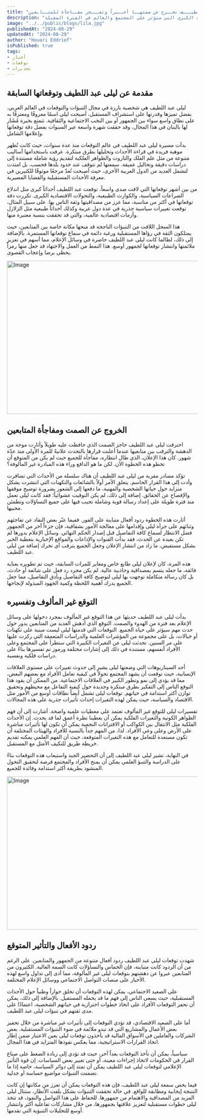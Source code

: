 ```yaml
---
title: "اللــيلة ستكـــون أفضل ليــلة في حــياتكم.. ليـــلى عبد اللطيـــف تخــرج عن صمتهــا أخــيراً وتفـــجر مفــاجأة للمتــابعين!"
description: "في هذا المقال، نستعرض التوقعات المثيرة والجديدة من ليلى عبد اللطيف التي أدهشت متابعيها، حيث تتناول التغيرات الكبرى التي ستؤثر على المجتمع والعالم في الفترة المقبلة."
image: "../../public/blogs/lila.jpg"
publishedAt: "2024-08-29"
updatedAt: "2024-08-29"
author: "Houari Eddrief" 
isPublished: true
tags: 
- أخبار 
- توقعات 
- تحذيرات   
---
```

 
## مقدمة عن ليلى عبد اللطيف وتوقعاتها السابقة

ليلى عبد اللطيف هي شخصية بارزة في مجال التنبؤات والتوقعات في العالم العربي. بفضل تميزها وقدرتها على استشراف المستقبل، أصبحت ليلى اسمًا معروفًا ومعترفًا به على نطاق واسع سواء بين الجمهور أو بين النخب الاجتماعية والثقافية. تتمتع بخبرة مُشَار لها بالبنان في هذا المجال، وقد حققت شهرة واسعة عبر السنوات بفضل دقة توقعاتها وإعلامها الشامل.

بدأت مسيرة ليلى عبد اللطيف في عالم التوقعات منذ عدة سنوات، حيث كانت تُظهر موهبة فريدة في قراءة الأحداث وتحليلها بطرق مبتكرة. عرفت باستخدامها أساليب متنوعة من مثل  علم الفلك والتاروت والظواهر  الفلكية لتقديم رؤية شاملة مستندة إلى دراسات دقيقة وتحاليل عميقة. سمعتها لم تتوقف عند حدود بلدها فحسب، بل امتدت لتشمل العديد من الدول العربية الأخرى، حيث أصبحت تُعدّ مرجعًا موثوقًا للكثيرين في معرفة الأحداث المستقبلية والقضايا المصيرية.

من بين أشهر توقعاتها التي لاقت صدى واسعاً، توقعت عبد اللطيف أحداثاً كبرى مثل اندلاع الصراعات السياسية، والكوارث الطبيعية، والتحولات الاقتصادية الكبرى. تكررت دقة توقعاتها في أكثر من مناسبة، مما عزز من مصداقيتها وثقة الناس بها. على سبيل المثال، توقعت تغييرات سياسية جذرية في عدة دول عربية وكذلك أحداثاً طبيعية مثل الزلازل وأزمات اقتصادية عالمية، والتي قد تحققت بنسبة معتبرة منها.

هذا السجل اللافت من التنبؤات الناجحة قد منحها مكانة خاصة بين المتابعين، حيث يمتلكون الثقة في رؤاها المستقبلية ورغبة دائمة في سماع توقعاتها المستمرة. بالإضافة إلى ذلك، لطالما كانت ليلى عبد اللطيف حاضرة في وسائل الإعلام، مما أسهم في تعزيز ملائمتها وانتشار توقعاتها لجمهور أوسع. هذا النمط من العمل والاجتهاد قد جعل منها رمزاً يحظى برضا وإعجاب القصوى.

[<Image
  src="/assets/ads-1.jpg"
  width="718"
  height="404"
  alt="Image"
  sizes="100vw"
/>](https://affordspoonsgray.com/j75ssn35?key=55f12044e7cbff305d4db14598c53a3a)

## الخروج عن الصمت ومفاجأة المتابعين

اخترقت ليلى عبد اللطيف حاجز الصمت الذي حافظت عليه طويلاً وأثارت موجة من الدهشة والترقب بين متابعيها عندما أعلنت قرارها بالتحدث علانيةً للمرة الأولى منذ عدّة شهور. كان هذا الإعلان، الذي طال انتظاره، مفاجأة للجميع حيث لم يكن من المتوقع أن تخطو هذه الخطوة الآن. لكن ما هو الدافع وراء هذه المبادرة غير المألوفة؟

تؤكد مصادر مقربة من ليلى عبد اللطيف أن هناك سلسلة من الأحداث التي تضافرت وأدت إلى هذا القرار الحاسم. يتعلق الأمر أولاً بالشائعات والتكهنات التي انتشرت بشكل متزايد حول حياتها الشخصية والمهنية، ما دفعها إلى الشعور بضرورة توضيح موقفها والإفصاح عن الحقائق. إضافة إلى ذلك، لم يكن التوقيت عشوائياً؛ فقد كانت ليلى تعمل منذ فترة طويلة على إعداد رسالة قوية وشاملة تجيب فيها على جميع التساؤلات وتطمئن محبيها.

أثارت هذه الخطوة ردود أفعال متباينة على الفور. ففيما عبّر بعض النقاد عن تفاجئهم وثنائهم على جرأة ليلى وإقدامها على معالجة الأمور بشفافية، فإن جزءاً آخر من الجمهور فضل الانتظار لسماع كافة التفاصيل قبل إصدار الحكم النهائي. وسائل الإعلام بدورها لم تكن بعيدة عن الحدث، فقد بدأت القنوات والإذاعات والمواقع الإخبارية بتغطية الخبر بشكل مستفيض، ما زاد من انتشار الإعلان وجعل الجميع يترقب أي تحرك إضافة من ليلى عبد اللطيف.

هذه المرة، كان لإعلان ليلى طابع خاص ومغاير للمرات السابقة، حيث تم تطويره بعناية فائقة، ما جعله يتسم بمصداقية وجاذبية عالية. لم يكن مجرد رد فعل على شائعة أو حادث، بل كان رسالة متكاملة توجهت بها ليلى لتوضيح كافة التفاصيل وبأدق التفاصيل، مما جعل الجميع يدرك أهمية اللحظة وكمية الجهود المبذولة لإنجاحها.

## التوقع غير المألوف وتفسيره

بدأت ليلى عبد اللطيف حديثها عن هذا التوقع غير المألوف بمجرد دخولها على وسائل الإعلام بعد فترة من الهدوء والصمت. التوقع الذي أدهش العديد من المتابعين يدور حول حدث مهم سيؤثر على حياة الجميع. التوقعات التي قدمتها ليلى ليست مبنية على تكهنات أو خيالات، بل على مجموعة من المؤشرات العلمية والدراسات المتعمقة التي ركزت عليها على مر السنين. تحدثت ليلى عن التغيرات الكبيرة التي ستطرأ على المجتمع وعلى الأفراد أنفسهم، مستندة في ذلك إلى إشارات مختلفة ورموز تم تفسيرها بناءً على دراسات فلكية ونفسية.

أحد السيناريوهات التي وضعتها ليلى يشير إلى حدوث تغييرات على مستوى العلاقات الإنسانية، حيث توقعت أن يشهد المجتمع تحولاً في كيفية تعامل الأفراد مع بعضهم البعض، مما قد يؤدي إلى نمو وتطور الكبير في العلاقات الاجتماعية. من الممكن أن يقود هذا التوقع الناس إلى التفكير بطرق مبتكرة وجديدة حول كيفية التفاعل مع محيطهم وتحقيق توازن أكثر استدامة في حياتهم. توقعات ليلى تشمل أيضاً نطاقات أوسع من الأمور مثل الاقتصاد والسياسة، حيث يمكن لهذه التغيرات إحداث تأثيرات جذرية على هذه المجالات.

تفسيرات ليلى للتوقع غير المألوف تعتمد على معطيات  علمية واضحة. أشارت إلى أن فهم الظواهر الكونية والتغيرات  الفلكية يمكن أن يعطينا نظرة أعمق لما قد يحدث. إن الأحداث الفلكية مثل الانتقال بين الكواكب أو الاقترانات النجمية يمكن أن تكون لها تأثيرات مباشرة على الأرض وعلى وعي الأفراد. لذا، من المهم جداً بالنسبة للأفراد والهيئات المختلفة أن تكون مستعدة للتعامل مع هذه التغيرات المتوقعة، حيث أن الفهم العلمي يمكنه تقديم خريطة طريق للتكيف الأمثل مع المستقبل.

في النهاية، تشير ليلى عبد اللطيف إلى أن التحضير الجيد واستيعاب هذه التوقعات بناءً على الدراسة والتنبؤ العلمي يمكن أن يمنح الأفراد والمجتمع فرصة لتحقيق التحول المنشود بطريقة أكثر استدامة وفائدة للجميع.

[<Image
  src="/assets/ads-1.jpg"
  width="718"
  height="404"
  alt="Image"
  sizes="100vw"
/>](https://affordspoonsgray.com/j75ssn35?key=55f12044e7cbff305d4db14598c53a3a)

## ردود الأفعال والتأثير المتوقع

شهدت توقعات ليلى عبد اللطيف ردود أفعال متنوعة من الجمهور والمتابعين. على الرغم من أن الردود كانت متباينة، فإن الحماس والتساؤلات كانت السمة الغالبة. الكثيرون من المتابعين عبروا عن دهشتهم بتوقعات ليلى غير المألوفة، مما أدى إلى تداول واسع لهذه الأخبار على منصات التواصل الاجتماعي ووسائل الإعلام المختلفة.

على الصعيد الاجتماعي، يمكن لهذه التوقعات أن تخلق حواراً وطنياً حول الأحداث المستقبلية، حيث يسعى الناس إلى فهم ما قد يحمله المستقبل. بالإضافة إلى ذلك، يمكن أن تحفز التوقعات الأفراد على اتخاذ خطوات احترازية في حياتهم الشخصية، اعتمادًا على مدى ثقتهم في تنبؤات ليلى عبد اللطيف.

أما على الصعيد الاقتصادي، قد تؤدي التوقعات إلى تأثيرات غير مباشرة من خلال تحفيز بعض الأعمال والمشاريع التي قد تبدو ملائمة في ضوء التنبؤات المستقبلية. بعض الشركات والعاملين في الأسواق المالية قد يأخذون توقعات ليلى بعين الاعتبار ضمن إطار اتخاذ القرارات الاستراتيجية، مما يعكس نفوذها المتزايد في هذا المجال.

سياسياً، يمكن أن تأخذ التوقعات بعداً آخر، حيث قد تؤدي إلى زيادة الضغط على صناع القرار في الحكومات لاتخاذ إجراءات معينة، أو حتى تغيير بعض السياسات. إن قوة التأثير الإعلامي لتوقعات ليلى عبد اللطيف يمكن أن تمتد إلى دوائر السياسة، خاصة إذا ما تضمنت التنبؤات مواضيع حساسة أو جدلية.

فيما يخص سمعة ليلى عبد اللطيف، فإن هذه التوقعات يمكن أن تعزز من مكانتها إن كانت النتيجة إيجابية ومطابقة للواقع. في حالة تحققت التنبؤات بشكل يلفت الأنظار، ستنال ليلى المزيد من المصداقية والاهتمام من جمهورها. للحفاظ على هذا التواصل والنفوذ، قد تتخذ ليلى خطوات مستقبلية لتعزيز علاقتها بجمهورها، من خلال مشاركات تفاعلية أكثر وانتشار أوسع للتحليلات التنبؤية التي تقدمها.
